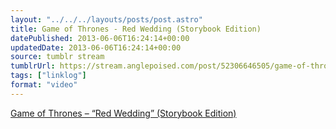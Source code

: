 ```yaml
---
layout: "../../../layouts/posts/post.astro"
title: Game of Thrones - Red Wedding (Storybook Edition)
datePublished: 2013-06-06T16:24:14+00:00
updatedDate: 2013-06-06T16:24:14+00:00
source: tumblr stream
tumblrUrl: https://stream.anglepoised.com/post/52306646505/game-of-thrones-red-wedding-storybook
tags: ["linklog"]
format: "video"
---
```



<YouTube id="https://www.youtube.com/watch?v=U6AjgR7D3yg" />

[Game of Thrones &#8211; &ldquo;Red Wedding&rdquo; (Storybook Edition)][1]

[1]: https://www.youtube.com/watch?v=U6AjgR7D3yg
